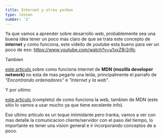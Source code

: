 ```yaml
---
title: Internet y otras yerbas
type: lesson
number: '2'
---
```


Ya que vamos a aprender sobre desarrollo web, probablemente sea una buena idea
tener un poco mas claro de que se trata este concepto de <b>internet</b> y como
funciona, este videito de youtube esta bueno para ver un poco de eso:
https://www.youtube.com/watch?v=u1xxZ8r2rRc

Tambien

<a href="https://developer.mozilla.org/es/docs/Learn/Common_questions/How_does_the_Internet_work#encontrando_ordenadores">
  este articulo
</a> sobre como funciona internet de <b>MDN (mozilla developer network)</b> no esta
de mas pegarle una leida, principalmente el parrafo de
<em>"Encontrando ordenadores"</em> e <em>"Internet y la web"</em>.

Y por ultimo

<a href="https://developer.mozilla.org/es/docs/Learn/Getting_started_with_the_web/How_the_Web_works">
  este articulo
</a> (completo) de como funciona la web, tambien de MDN (este sitio lo vamos a usar
mucho ya que tiene excelente info).

Ese ultimo articulo es un toque intimidante pero tranka, vamos a ver con mas
detalle la comunicacion cliente/servidor con el paso del tiempo, lo importante
es tener una vision general e ir incorporando conceptos de a poco.

